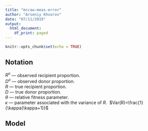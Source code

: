 ```yaml
---
title: "mccaw-meas-error"
author: "Arseniy Khvorov"
date: "07/11/2019"
output:
  html_document:
    df_print: paged
---
```


```r
knitr::opts_chunk$set(echo = TRUE)
```

## Notation

$R^o$ --- observed recipient proportion. \
$D^o$ --- observed donor proportion. \
$R$ --- true recipient proportion. \
$D$ --- true donor proportion. \
$\theta$ --- relative fitness parameter. \
$\kappa$ --- parameter associated with the variance of $R$. \ $Var(R)=\frac{1}{\kappa(\kappa+1)}$

## Model

\begin{align*}
D_{i}^{o} &\sim N(D_i, 0.05^2) \\
R_{i}^{o} &\sim N(R_i, 0.05^2) \\
R_i &\sim \text{Beta}(\mu_i \kappa, (1 - \mu_i)\kappa) \\
\mu_i &= \frac{D_i}{D_i + (1 - D_i)e^\theta}
\end{align*}
